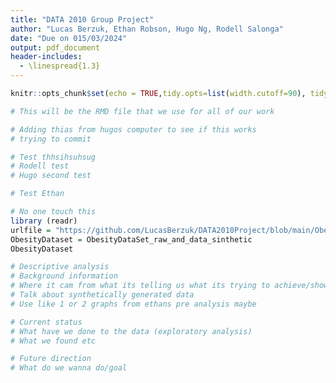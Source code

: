 ```yaml
---
title: "DATA 2010 Group Project"
author: "Lucas Berzuk, Ethan Robson, Hugo Ng, Rodell Salonga"
date: "Due on 015/03/2024"
output: pdf_document
header-includes:
  - \linespread{1.3}
---
```


```r
knitr::opts_chunk$set(echo = TRUE,tidy.opts=list(width.cutoff=90), tidy=TRUE)
```

```r
# This will be the RMD file that we use for all of our work

# Adding thias from hugos computer to see if this works
# trying to commit

# Test thhsihsuhsug
# Rodell test
# Hugo second test 

# Test Ethan
```

```r
# No one touch this
library (readr)
urlfile = "https://github.com/LucasBerzuk/DATA2010Project/blob/main/ObesityDataSet_raw_and_data_sinthetic.csv"
ObesityDataset = ObesityDataSet_raw_and_data_sinthetic
ObesityDataset
```

```r
# Descriptive analysis
# Background information 
# Where it cam from what its telling us what its trying to achieve/show
# Talk about synthetically generated data
# Use like 1 or 2 graphs from ethans pre analysis maybe
```

```r
# Current status
# What have we done to the data (exploratory analysis) 
# What we found etc
```

```r
# Future direction
# What do we wanna do/goal
```